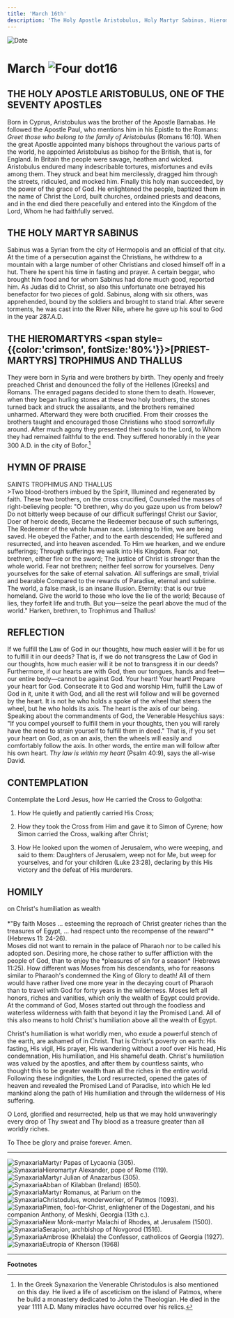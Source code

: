 ```yaml
---
title: 'March 16th'
description: 'The Holy Apostle Aristobulus, Holy Martyr Sabinus, Hieromartyrs Trophimus and Thallus'
---
```


<RunningHead />
<Image src="/title-imprint.png" height={68} width={50} alt="Date" className="title-imprint"/>

# <div id="date">March <Image className="four-dot" src="/four-dot.png" height={15} width={15} alt="Four dot" />16</div>

## THE HOLY APOSTLE ARISTOBULUS, ONE OF THE SEVENTY APOSTLES

Born in Cyprus, Aristobulus was the brother of the Apostle Barnabas. He followed the Apostle Paul, who mentions him in his Epistle to the Romans: *Greet those who belong to the family of Aristobulus* (Romans 16:10). When the great Apostle appointed many bishops throughout the various parts of the world, he appointed Aristobulus as bishop for the British, that is, for England. In Britain the people were savage, heathen and wicked. Aristobulus endured many indescribable tortures, misfortunes and evils among them. They struck and beat him mercilessly, dragged him through the streets, ridiculed, and mocked him. Finally this holy man succeeded, by the power of the grace of God. He enlightened the people, baptized them in the name of Christ the Lord, built churches, ordained priests and deacons, and in the end died there peacefully and entered into the Kingdom of the Lord, Whom he had faithfully served.

## THE HOLY MARTYR SABINUS

Sabinus was a Syrian from the city of Hermopolis and an official of that city. At the time of a persecution against the Christians, he withdrew to a mountain with a large number of other Christians and closed himself off in a hut. There he spent his time in fasting and prayer. A certain beggar, who brought him food and for whom Sabinus had done much good, reported him. As Judas did to Christ, so also this unfortunate one betrayed his benefactor for two pieces of gold. Sabinus, along with six others, was apprehended, bound by the soldiers and brought to stand trial. After severe torments, he was cast into the River Nile, where he gave up his soul to God in the year 287.A.D.

## THE HIEROMARTYRS <span style={{color:'crimson', fontSize:'80%'}}>[PRIEST-MARTYRS]</span> TROPHIMUS AND THALLUS

They were born in Syria and were brothers by birth. They openly and freely preached Christ and denounced the folly of the Hellenes [Greeks] and Romans. The enraged pagans decided to stone them to death. However, when they began hurling stones at these two holy brothers, the stones turned back and struck the assailants, and the brothers remained unharmed. Afterward they were both crucified. From their crosses the brothers taught and encouraged those Christians who stood sorrowfully around. After much agony they presented their souls to the Lord, to Whom they had remained faithful to the end. They suffered honorably in the year 300 A.D. in the city of Bofor.[^1]


## HYMN OF PRAISE
<div style={{textAlign:'center', color:'crimson', fontWeight:'bold'}}>
SAINTS TROPHIMUS AND THALLUS
</div>
>Two blood-brothers imbued by the Spirit,  
Illumined and regenerated by faith.  
These two brothers, on the cross crucified,  
Counseled the masses of right-believing people:  
"O brethren, why do you gaze upon us from below?  
Do not bitterly weep because of our difficult sufferings!  
Christ our Savior, Doer of heroic deeds,  
Became the Redeemer because of such sufferings,  
The Redeemer of the whole human race.  
Listening to Him, we are being saved.  
He obeyed the Father, and to the earth descended;  
He suffered and resurrected, and into heaven ascended.  
To Him we hearken, and we endure sufferings;  
Through sufferings we walk into His Kingdom.  
Fear not, brethren, either fire or the sword;  
The justice of Christ is stronger than the whole world.  
Fear not brethren; neither feel sorrow for yourselves.  
Deny yourselves for the sake of eternal salvation.  
All sufferings are small, trivial and bearable  
Compared to the rewards of Paradise, eternal and sublime.  
The world, a false mask, is an insane illusion.  
Eternity: that is our true homeland.  
Give the world to those who love the lie of the world;  
Because of lies, they forfeit life and truth.  
But you—seize the pearl above the mud of the world."  
Harken, brethren, to Trophimus and Thallus!  


## REFLECTION

If we fulfill the Law of God in our thoughts, how much easier will it be for us to fulfill it in our deeds? That is, if we do not transgress the Law of God in our thoughts, how much easier will it be not to transgress it in our deeds? Furthermore, if our hearts are with God, then our tongues, hands and feet—our entire body—cannot be against God. Your heart! Your heart!  Prepare your heart for God. Consecrate it to God and worship Him, fulfill the Law of God in it, unite it with God, and all the rest will follow and will be governed by the heart. It is not he who holds a spoke of the wheel that steers the wheel, but he who holds its axis. The heart is the axis of our being. Speaking about the commandments of God, the Venerable Hesychius says: "If you compel yourself to fulfill them in your thoughts, then you will rarely have the need to strain yourself to fulfill them in deed." That is, if you set your heart on God, as on an axis, then the wheels will easily and comfortably follow the axis. In other words, the entire man will follow after his own heart. *Thy law is within my heart* (Psalm 40:9), says the all-wise David.


## CONTEMPLATION

Contemplate the Lord Jesus, how He carried the Cross to Golgotha:

1. How He quietly and patiently carried His Cross;

2. How they took the Cross from Him and gave it to Simon of Cyrene; how Simon carried the Cross, walking after Christ;

3. How He looked upon the women of Jerusalem, who were weeping, and said to them: Daughters of Jerusalem, weep not for Me, but weep for yourselves, and for your children (Luke 23:28), declaring by this His victory and the defeat of His murderers.


## HOMILY
<div style={{textAlign:'center', color:'crimson', fontWeight:'bold'}}>
on Christ's humiliation as wealth
</div><br />
<div style={{textAlign:'right'}}>
*"By faith Moses ... esteeming the reproach of Christ greater riches than the treasures of Egypt, ... had respect unto the recompense of the reward"* (Hebrews 11: 24-26).
</div>
Moses did not want to remain in the palace of Pharaoh nor to be called his adopted son. Desiring more, he chose rather to suffer affliction with the people of God, than to enjoy the *pleasures of sin for a season* (Hebrews 11:25). How different was Moses from his descendants, who for reasons similar to Pharaoh's condemned the King of Glory to death! All of them would have rather lived one more year in the decaying court of Pharaoh than to travel with God for forty years in the wilderness. Moses left all honors, riches and vanities, which only the wealth of Egypt could provide. At the command of God, Moses started out through the foodless and waterless wilderness with faith that beyond it lay the Promised Land. All of this also means to hold Christ's humiliation above all the wealth of Egypt.

Christ's humiliation is what worldly men, who exude a powerful stench of the earth, are ashamed of in Christ. That is Christ's poverty on earth: His fasting, His vigil, His prayer, His wandering without a roof over His head, His condemnation, His humiliation, and His shameful death. Christ's humiliation was valued by the apostles, and after them by countless saints, who thought this to be greater wealth than all the riches in the entire world. Following these indignities, the Lord resurrected, opened the gates of heaven and revealed the Promised Land of Paradise, into which He led mankind along the path of His humiliation and through the wilderness of His suffering.

O Lord, glorified and resurrected, help us that we may hold unwaveringly every drop of Thy sweat and Thy blood as a treasure greater than all worldly riches.

To Thee be glory and praise forever. Amen.

---

<Image className="four-dot" src="/four-dot.png" height={15} width={15} alt="Synaxaria" />Martyr Papas of Lycaonia (305).  
<Image className="four-dot" src="/four-dot.png" height={15} width={15} alt="Synaxaria" />Hieromartyr Alexander, pope of Rome (119).  
<Image className="four-dot" src="/four-dot.png" height={15} width={15} alt="Synaxaria" />Martyr Julian of Anazarbus (305).  
<Image className="four-dot" src="/four-dot.png" height={15} width={15} alt="Synaxaria" />Abban of Kilabban (Ireland) (650).  
<Image className="four-dot" src="/four-dot.png" height={15} width={15} alt="Synaxaria" />Martyr Romanus, at Parium on the  
<Image className="four-dot" src="/four-dot.png" height={15} width={15} alt="Synaxaria" />Christodulus, wonderworker, of Patmos (1093).  
<Image className="four-dot" src="/four-dot.png" height={15} width={15} alt="Synaxaria" />Pimen, fool-for-Christ, enlightener of the Dagestani, and his companion Anthony, of Meskhi, Georgia (13th c.).  
<Image className="four-dot" src="/four-dot.png" height={15} width={15} alt="Synaxaria" />New Monk-martyr Malachi of Rhodes, at Jerusalem (1500).  
<Image className="four-dot" src="/four-dot.png" height={15} width={15} alt="Synaxaria" />Serapion, archbishop of Novgorod (1516).  
<Image className="four-dot" src="/four-dot.png" height={15} width={15} alt="Synaxaria" />Ambrose (Khelaia) the Confessor, catholicos of Georgia (1927).  
<Image className="four-dot" src="/four-dot.png" height={15} width={15} alt="Synaxaria" />Eutropia of Kherson (1968)  

---

**Footnotes**

[^1]: In the Greek Synaxarion the Venerable Christodulos is also mentioned on this day. He lived a life of asceticism on the island of Patmos, where he build a monastery dedicated to John the Theologian. He died in the year 1111 A.D. Many miracles have occurred over his relics.
